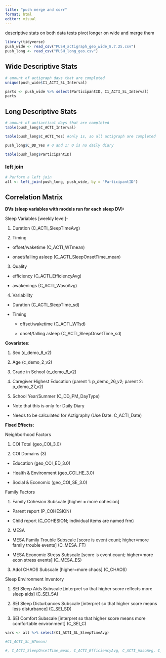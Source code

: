 ```yaml
---
title: "push merge and corr"
format: html
editor: visual
---
```


descriptive stats on both data tests pivot longer on wide and merge them

```r
library(tidyverse)
push_wide <- read_csv("PUSH_actigraph_geo_wide_8.7.25.csv")
push_long <- read_csv("PUSH_long_geo.csv")
```

## Wide Descriptive Stats

```r
# amount of actigraph days that are completed
unique(push_wide$C1_ACTI_SL_Interval)

parts <- push_wide %>% select(ParticipantID, C1_ACTI_SL_Interval) 
parts
```

## Long Descriptive Stats

```r
# amount of antiactical days that are completed
table(push_long$C_ACTI_Interval)

table(push_long$C_ACTI_Yes) #only 1s, so all actigraph are completed

push_long$C_DD_Yes # 0 and 1; 0 is no daily diary

table(push_long$ParticipantID)
```

### left join

```r
# Perform a left join
all <- left_join(push_long, push_wide, by = "ParticipantID")
```

## Correlation Matrix

**DVs (sleep variables with models run for each sleep DV):**

Sleep Variables \[weekly level\]-

1.  Duration (C_ACTI_SleepTimeAvg)

2.  Timing

-   offset/waketime (C_ACTI_WTmean)

-   onset/falling asleep (C_ACTI_SleepOnsetTime_mean)

3.  Quality

-   efficiency (C_ACTI_EfficiencyAvg)

-   awakenings (C_ACTI_WasoAvg)

4.  Variability

-   Duration (C_ACTI_SleepTime_sd)

-   Timing

    -   offset/waketime (C_ACTI_WTsd)

    -   onset/falling asleep (C_ACTI_SleepOnsetTime_sd)

**Covariates:**

1.  Sex (c_demo_8_v2)

2.  Age (c_demo_2_v2)

3.  Grade in School (c_demo_6_v2)

4.  Caregiver Highest Education (parent 1: p_demo_26_v2; parent 2: p_demo_27_v2)

5.  School Year/Summer (C_DD_PM_DayType)

-   Note that this is only for Daily Diary

-   Needs to be calculated for Actigraphy (Use Date: C_ACTI_Date)

**Fixed Effects:**

Neighborhood Factors

1.  COI Total (geo_COI_3.0)

2.  COI Domains (3)

-   Education (geo_COI_ED_3.0)

-   Health & Environment (geo_COI_HE_3.0)

-   Social & Economic (geo_COI_SE_3.0)

Family Factors

1.  Family Cohesion Subscale \[higher = more cohesion\]

-   Parent report (P_COHESION)

-   Child report (C_COHESION; individual items are named frm)

2.  MESA

-   MESA Family Trouble Subscale \[score is event count; higher=more family trouble events\] (C_MESA_FT)

-   MESA Economic Stress Subscale \[score is event count; higher=more econ stress events\] (C_MESA_ES)

3.  Adol CHAOS Subscale \[higher=more chaos\] (C_CHAOS)

Sleep Environment Inventory

1.  SEI Sleep Aids Subscale \[interpret so that higher score reflects more sleep aids\] (C_SEI_SA)

2.  SEI Sleep Disturbances Subscale \[interpret so that higher score means less disturbance\] (C_SEI_SD)

3.  SEI Comfort Subscale \[interpret so that higher score means more comfortable environment\] (C_SEI_C)

```r
vars <- all %>% select(C1_ACTI_SL_SleepTimeAvg)

#C1_ACTI_SL_WTmean)

#, C_ACTI_SleepOnsetTime_mean, C_ACTI_EfficiencyAvg, C_ACTI_WasoAvg, C_ACTI_SleepTime_sd, C_ACTI_WTsd, C_ACTI_SleepOnsetTime_sd)
```
